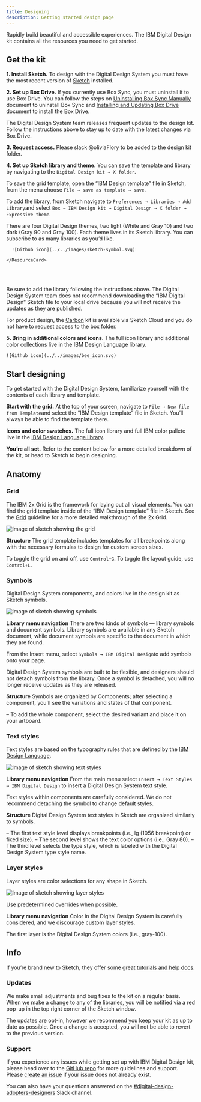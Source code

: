 ```yaml
---
title: Designing
description: Getting started design page
---
```


<PageDescription>

Rapidly build beautiful and accessible experiences. The IBM Digital Design kit contains all the resources you need to get started.

</PageDescription>

## Get the kit

**1. Install Sketch.**
To design with the Digital Design System you must have the most recent version of [Sketch](https://www.sketch.com) installed.

**2. Set up Box Drive.**
If you currently use Box Sync, you must uninstall it to use Box Drive. You can follow the steps on [Uninstalling Box Sync Manually](#) document to uninstall Box Sync and [Installing and Updating Box Drive](#) document to install the Box Drive.

The Digital Design System team releases frequent updates to the design kit. Follow the instructions above to stay up to date with the latest changes via Box Drive.

**3. Request access.**
Please slack @oliviaFlory to be added to the design kit folder.

**4. Set up Sketch library and theme.**
You can save the template and library by navigating to the `Digital Design kit → X folder`. 

To save the grid template, open the “IBM Design template” file in Sketch, from the menu choose `File → save as template → save`.

To add the library, from Sketch navigate to `Preferences → Libraries → Add Library`and select `Box → IBM Design kit → Digital Design → X folder → Expressive theme`.

There are four Digital Design themes, two light (White and Gray 10) and two dark (Gray 90 and Gray 100). Each theme lives in its Sketch library. You can subscribe to as many libraries as you’d like.

<Row className="resource-card-group">
  <Column colMd={4} colLg={4} noGutterSm>
    <ResourceCard
      subTitle="White theme"
      href="https://www.carbondesignsystem.com"
    >
      
      ![Github icon](../../images/sketch-symbol.svg)
      
    </ResourceCard>
  </Column>
  <Column colMd={4} colLg={4} noGutterSm>
    <ResourceCard
      subTitle="Gray 10 theme
(coming soon)"
      disabled             
      href="https://www.carbondesignsystem.com"
    >
    </ResourceCard>
  </Column>
  <Column colMd={4} colLg={4} noGutterSm>
    <ResourceCard
      subTitle="Gray 90 theme
(coming soon)"
      disabled            
      href="https://www.carbondesignsystem.com"
    >
    </ResourceCard>
  
  </Column>
  <Column colMd={4} colLg={4} noGutterSm>
    <ResourceCard
      subTitle="Gray 100 theme
(coming soon)"
      disabled             
      href="https://www.carbondesignsystem.com"
    >
    </ResourceCard>
  </Column>
</Row>

<br/>
<br/>

Be sure to add the library following the instructions above. The Digital Design System team does not recommend downloading the “IBM Digital Design” Sketch file to your local drive because you will not receive the updates as they are published.

For product design, the [Carbon](https://www.carbondesignsystem.com/) kit is available via Sketch Cloud and you do not have to request access to the box folder.

**5. Bring in additional colors and icons.**
The full icon library and additional color collections live in the IBM Design Language library.

<Row className="resource-card-group">
<Column colMd={4} colLg={4} noGutterSm>
  <ResourceCard
    subTitle="IBM Design Language library"
    actionIcon="download"
    aspectRatio="2:1"
    href="sketch://add-library/cloud/nwqmk"
  >
    
    ![Github icon](../../images/bee_icon.svg)
    
  </ResourceCard>
</Column>
</Row>

## Start designing

To get started with the Digital Design System, familiarize yourself with the contents of each library and template.

**Start with the grid.**
At the top of your screen, navigate to `File → New file from Template`and select the “IBM Design template” file in Sketch. You’ll always be able to find the template there.

**Icons and color swatches.**
The full icon library and full IBM color pallete live in the [IBM Design Language library](sketch://add-library/cloud/nwqmk).

**You’re all set.**
Refer to the content below for a more detailed breakdown of the kit, or head to Sketch to begin designing.

## Anatomy

### Grid

The IBM 2x Grid is the framework for laying out all visual elements. You can find the grid template inside of the “IBM Design template” file in Sketch. See the [Grid](https://www.carbondesignsystem.com/guidelines/2x-grid/implementation) guideline for a more detailed walkthrough of the 2x Grid.

![Image of sketch showing the grid](../../images/get-started/Designing_Grid_Sketch.jpg)

**Structure**
The grid template includes templates for all breakpoints along with the necessary formulas to design for custom screen sizes.

To toggle the grid on and off, use `Control+G`. To toggle the layout guide, use `Control+L`.

### Symbols

Digital Design System components, and colors live in the design kit as Sketch symbols.

![Image of sketch showing symbols](../../images/get-started/Designing_Symbols_Sketch.jpg)

**Library menu navigation**
There are two kinds of symbols — library symbols and document symbols. Library symbols are available in any Sketch document, while document symbols are specific to the document in which they are found.

From the Insert menu, select `Symbols → IBM Digital Design`to add symbols onto your page.

Digital Design System symbols are built to be flexible, and designers should not detach symbols from the library. Once a symbol is detached, you will no longer receive updates as they are released.

**Structure**
Symbols are organized by Components; after selecting a component, you’ll see the variations and states of that component.

– To add the whole component, select the desired variant and place it on your artboard.

### Text styles

Text styles are based on the typography rules that are defined by the [IBM Design Language](https://www.ibm.com/design/language/).

![Image of sketch showing text styles](../../images/get-started/Designing_TextStyles_Sketch.jpg)

**Library menu navigation**
From the main menu select `Insert → Text Styles → IBM Digital Design` to insert a Digital Design System text style.

Text styles within components are carefully considered. We do not recommend detaching the symbol to change default styles.

**Structure**
Digital Design System text styles in Sketch are organized similarly to symbols.

– The first text style level displays breakpoints (i.e., lg (1056 breakpoint) or fixed size).
– The second level shows the text color options (i.e., Gray 80).
– The third level selects the type style, which is labeled with the Digital Design System type style name.

### Layer styles

Layer styles are color selections for any shape in Sketch.

![Image of sketch showing layer styles](../../images/get-started/Designing_LayersStyles_Sketch.jpg)

Use predetermined overrides when possible.

**Library menu navigation**
Color in the Digital Design System is carefully considered, and we discourage custom layer styles.

The first layer is the Digital Design System colors (i.e., gray-100).

## Info

If you’re brand new to Sketch, they offer some great [tutorials and help docs](https://www.sketch.com/docs/).

### Updates

We make small adjustments and bug fixes to the kit on a regular basis. When we make a change to any of the libraries, you will be notified via a red pop-up in the top right corner of the Sketch window.

The updates are opt-in, however we recommend you keep your kit as up to date as possible. Once a change is accepted, you will not be able to revert to the previous version.

### Support

If you experience any issues while getting set up with IBM Digital Design kit, please head over to the [GitHub repo](https://github.com/carbon-design-system/carbon-for-ibm-website/issues/new/choose) for more guidelines and support. Please [create an issue](https://github.com/carbon-design-system/carbon-for-ibm-website/issues/new/choose) if your issue does not already exist.

You can also have your questions answered on the [#digital-design-adopters-designers](https://cognitive-app.slack.com/archives/GNKN3G37F) Slack channel.
